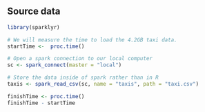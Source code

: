 

## Source data
```r
library(sparklyr)

# We will measure the time to load the 4.2GB taxi data.
startTime <-  proc.time()

# Open a spark connection to our local computer
sc <- spark_connect(master = "local")

# Store the data inside of spark rather than in R
taxis <- spark_read_csv(sc, name = "taxis", path = "taxi.csv")

finishTime <- proc.time()
finishTime - startTime
```
